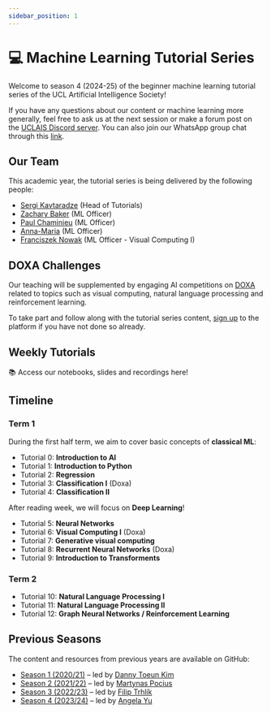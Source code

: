 ---
sidebar_position: 1
---


# 💻 Machine Learning Tutorial Series

Welcome to season 4 (2024-25) of the beginner machine learning tutorial series of the UCL Artificial Intelligence Society!

If you have any questions about our content or machine learning more generally, feel free to ask us at the next session or make a forum post on the [UCLAIS Discord server](https://discord.gg/KSUZuQx?ltclid=3f704b3b-9044-415a-a2d7-e41007214187). You can also join our WhatsApp group chat through this [link](https://chat.whatsapp.com/JWEJn7OWvWE8MBfm2uSBhh).

## Our Team

This academic year, the tutorial series is being delivered by the following people:

- [Sergi Kavtaradze](#) (Head of Tutorials)
- [Zachary Baker](#) (ML Officer)
- [Paul Chaminieu](#) (ML Officer)
- [Anna-Maria](#) (ML Officer)
- [Franciszek Nowak](#) (ML Officer - Visual Computing I)

## DOXA Challenges

Our teaching will be supplemented by engaging AI competitions on [DOXA](https://doxaai.com/) related to topics such as visual computing, natural language processing and reinforcement learning.

To take part and follow along with the tutorial series content, [sign up](https://doxaai.com/sign-up) to the platform if you have not done so already.

## Weekly Tutorials

📚 Access our notebooks, slides and recordings here!

<DocCardList />

## Timeline

### Term 1

During the first half term, we aim to cover basic concepts of **classical ML**:

- Tutorial 0: **Introduction to AI**
- Tutorial 1: **Introduction to Python**
- Tutorial 2: **Regression**
- Tutorial 3: **Classification I** (Doxa)
- Tutorial 4: **Classification II** 

After reading week, we will focus on **Deep Learning**!

- Tutorial 5: **Neural Networks**
- Tutorial 6: **Visual Computing I** (Doxa)
- Tutorial 7: **Generative visual computing**
- Tutorial 8: **Recurrent Neural Networks** (Doxa)
- Tutorial 9: **Introduction to Transforments**

### Term 2

- Tutorial 10: **Natural Language Processing I**
- Tutorial 11: **Natural Language Processing II**
- Tutorial 12: **Graph Neural Networks / Reinforcement Learning**

## Previous Seasons

The content and resources from previous years are available on GitHub:

- [Season 1 (2020/21)](https://github.com/UCLAIS/Machine-Learning-Tutorials) &ndash; led by [Danny Toeun Kim](https://github.com/kimdanny)
- [Season 2 (2021/22)](https://github.com/UCLAIS/ML-Tutorials-Season-2) &ndash; led by [Martynas Pocius](https://github.com/MartynasPocius)
- [Season 3 (2022/23)](https://github.com/UCLAIS/ml-tutorials-season-3) &ndash; led by [Filip Trhlík](https://trhlikfilip.com/)
- [Season 4 (2023/24)](https://github.com/UCLAIS/ml-tutorials-season-4) &ndash; led by [Angela Yu](https://github.com/angela24680403)
